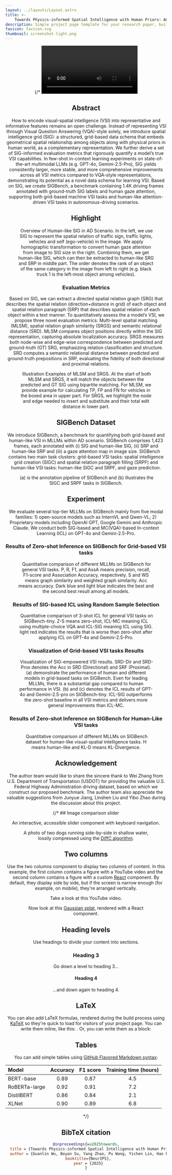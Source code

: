 ```yaml
---
layout: ../layouts/Layout.astro
title: >-
    Towards Physics-informed Spatial Intelligence with Human Priors: An Autonomous Driving Pilot Study
description: Simple project page template for your research paper, built with Astro and Tailwind CSS
favicon: favicon.svg
thumbnail: screenshot-light.png
---
```







<Header
  title={frontmatter.title}
  authors={[
    {
      name: "Guanlin Wu",
      url: "https://guanlinwu123.github.io",
      notes: ["*"],
    },
    {
      name: "Boyan Su",
      url: "https://www.linkedin.com/in/boyan-su-03978126a/",
      notes: ["*"],
    },
    {
      name: "Yang Zhao",
      url: "https://www.linkedin.com/in/yang-zhao-b60b70273/",
    },
    {
      name: "Pu Wang",
      url: "https://www.linkedin.com/in/pu-wang-662a59300/",
    },
    {
      name: "Yichen Lin",
      url: "https://www.linkedin.com/in/yichen-lin-524632360/",
    },
    {
      name: "Hao Frank Yang",
      url: "http://haofrankyang.net",
      notes: ["†"],
    }
  ]}
  conference="NeurIPS 2025 (Spotlight)"
  institution="Johns Hopkins University"
  notes={[
    {
      symbol: "*",
      text: "Equal Contribution",
    },
    {
      symbol: "†",
      text: "Corresponding Author",
    },
  ]}
  links={[
    {
      name: "Paper",
      url: "",
      icon: "ri:file-pdf-2-line",
    },
    {
      name: "Code",
      url: "https://github.com/RomanHauksson/academic-project-astro-template",
      icon: "ri:github-line",
    },
    {
      name: "arXiv",
      url: "",
      icon: "academicons:arxiv",
    },
    {
      name: "Dataset",
      url: "https://huggingface.co/datasets/Frank0930/SIGBench",
      icon: "simple-icons:huggingface"
    }
  ]}
  />

{/* <Video source={outside} /> */}

<HighlightedSection>

## Abstract

How to encode visual-spatial intelligence (VSI) into representative and informative features remains an open challenge. Instead of representing VSI through Visual Question Answering (VQA)-style solely, we introduce spatial intelligence grid (SIG): a structured, grid-based data schema that embeds geometrical spatial relationship among objects along with physical priors in human world, as a complementary representation. We further derive a set of SIG-informed evaluation metrics that rigorously quantify a model’s true VSI capabilities. In few-shot in-context learning experiments on state-of-the-art multimodal LLMs (e.g. GPT-4o, Gemini-2.5-Pro), SIG yields consistently larger, more stable, and more comprehensive improvements across all VSI metrics compared to VQA-style representations, demonstrating its potential as a novel data schema for learning VSI. Based on SIG, we create SIGBench, a benchmark containing 1.4K driving frames annotated with ground-truth SIG labels and human gaze attention, supporting both grid-based machine VSI tasks and human-like attention-driven VSI tasks in autonomous-driving scenarios.

</HighlightedSection>

## Highlight

<Figure>
  <Image slot="figure" source={benchmark_overview} altText="benchmark_overview." />
  <span slot="caption">Overview of Human-like SIG in AD Scenario. In the left, we use SIG to represent the spatial relation of traffic sign, traffic lights, vehicles and self (ego-vehicle) in the image. We apply homographic transformation to convert human gaze attention from image to SIG size in the right. Combining them, we get human-like SIG, which can then be extracted to human-like SRG and SRP in middle part. The order denotes the rank of an object of the same category in the image from left to right (e.g. black truck 1 is the left-most object among vehicles).</span>
</Figure>

### Evaluation Metrics
Based on SIG, we can extract a directed spatial relation graph (SRG) that describes the spatial relation (direction+distance in grid) of each object and spatial relation paragraph (SRP) that describes spatial relation of each object within a text manner. To quantitatively assess the a model’s VSI, we propose three novel evaluation metrics: Multi-level spatial matching (MLSM), spatial relation graph similarity (SRGS) and semantic relational distance (SRD). MLSM compares object positions directly within the SIG representation, capturing absolute localization accuracy. SRGS measures both node-wise and edge-wise correspondence between predicted and ground-truth (GT) SRG, emphasizing relation classification and structure. SRD computes a semantic relational distance between predicted and ground-truth prepositions in SRP, evaluating the fidelity of both directional and proximal relations.

<Figure>
  <Image slot="figure" source={evaluation_metrics} altText="evaluation_metrics." />
  <span slot="caption">Illustration Examples of MLSM and SRGS. At the start of both MLSM and SRGS, it will match the objects between the predicted and GT SIG using bipartite matching. For MLSM, we provide example for calculating TP, FP and FN for vehicles in the boxed area in upper part. For SRGS, we highlight the node and edge needed to insert and substitute and their total edit distance in lower part.</span>
</Figure>

## SIGBench Dataset
We introduce SIGBench, a benchmark for quantifying both grid-based and human-like VSI in MLLMs within AD scenario. SIGBench comprises 1,423 frames, each annotated with (i) SIG and human-like SIG, (ii) SRP and human-like SRP and (iii) a gaze attention map in image size. SIGBench contains two main task clusters: grid-based VSI tasks: spatial intelligence grid creation (SIGC) and spatial relation paragraph filling (SRPF) and human-like VSI tasks: human-like SIGC and SRPF, and gaze prediction.
<Figure>
  <Image slot="figure" source={annotation_pipeline} altText="annotation_pipeline." />
  <span slot="caption">(a) is the annotation pipeline of SIGBench and (b) illustrates the SIGC and SRPF tasks in SIGBench.</span>
</Figure>

## Experiment
We evaluate several top-tier MLLMs on SIGBench mainly from five modal families: 1) open-source models such as InternVL and Qwen-VL; 2) Proprietary models including OpenAI GPT, Google Gemini and Anthropic Claude. We conduct both SIG-based and MC(VQA)-based In-context Learning (ICL) on GPT-4o and Gemini-2.5-Pro.
### Results of Zero-shot Inference on SIGBench for Grid-based VSI tasks
<Figure>
  <Image slot="figure" source={zs_results_grid} altText="annotation_pipeline." />
  <span slot="caption">Quantitative comparison of different MLLMs on SIGBench for general VSI tasks. P, R, F1, and AssA means precision, recall, F1-score and Association Accuracy, respectively. S and WS means graph similarity and weighted graph similarity. Acc means accuracy. Dark blue and light blue indicates the best and the second best result among all models.</span>
</Figure>

### Results of SIG-based ICL using Random Sample Selection
<Figure>
  <Image slot="figure" source={icl_results_grid} altText="annotation_pipeline." />
  <span slot="caption">Quantitative comparison of 3-shot ICL for general VSI tasks on SIGBench-tiny. Z-S means zero-shot, ICL-MC meaning ICL using multiple-choice VQA and ICL-SIG meaning ICL using SIG. light red indicates the results that is worse than zero-shot after applying ICL on GPT-4o and Gemini-2.5-Pro.</span>
</Figure>

### Visualization of Grid-based VSI tasks Results
<Figure>
  <Image slot="figure" source={icl_vis_grid} altText="annotation_pipeline." />
  <span slot="caption">Visualization of SIG-empowered VSI results. SRD-Dir and SRD-Prox denotes the Acc in SRD (Directional) and SRF (Proximal). (a) demonstrate the performance of human and different models in grid-based tasks on SIGBench. Even for leading MLLMs, there is a substantial gap compared to human performance in VSI. (b) and (c) denotes the ICL results of GPT-4o and Gemini-2.5-pro on SIGBench-tiny. ICL-SIG outperforms the zero-shot baseline in all VSI metrics and delivers more general improvements than ICL-MC.</span>
</Figure>

### Results of Zero-shot Inference on SIGBench for Human-Like VSI tasks
<Figure>
  <Image slot="figure" source={human_like_results} altText="annotation_pipeline." />
  <span slot="caption">Quantitative comparison of different MLLMs on SIGBench dataset for human-like visual-spatial intelligence tasks. H means human-like and KL-D means KL-Divergence.</span>
</Figure>

## Acknowledgement
The author team would like to share the sincere thank to Wei Zhang from U.S. Department of Transportation (USDOT) for providing the valuable U.S. Federal Highway Administration driving dataset, based on which we construct our proposed benchmark. The author team also appreciate the valuable suggestions from Junyue Jiang, Linshen Liu and Yibo Zhao during the discussion about this project.


{/* ## Image comparison slider

An interactive, accessible slider component with keyboard navigation.
<Figure>
  <ImageComparison slot="figure" client:load imageUrlOne={dogsDiffc.src} imageUrlTwo={dogsTrue.src} altTextOne="Photo of two dogs running side-by-side in shallow water, lossily compressed using the DiffC algorithm" altTextTwo="Original photo of two dogs running side-by-side in shallow water" />
  <span slot="caption">A photo of two dogs running side-by-side in shallow water, lossily compressed using the <a href="https://jeremyiv.github.io/diffc-project-page/">DiffC algorithm</a>.</span>
</Figure>

## Two columns

Use the two columns component to display two columns of content. In this example, the first column contains a figure with a YouTube video and the second column contains a figure with a custom [React](https://react.dev/) component. By default, they display side by side, but if the screen is narrow enough (for example, on mobile), they're arranged vertically.

<TwoColumns>
  <Figure slot="left">
    <YouTubeVideo slot="figure" videoId="wjZofJX0v4M" />
    <span slot="caption">Take a look at this YouTube video.</span>
  </Figure>
  <Figure slot="right">
    <Splat slot="figure" client:idle />
    <span slot="caption">Now look at this <a href="https://en.wikipedia.org/wiki/Gaussian_splatting">Gaussian splat</a>, rendered with a React component.</span>
  </Figure>
</TwoColumns>

## Heading levels

Use headings to divide your content into sections.

### Heading 3

Go down a level to heading 3...

#### Heading 4

...and down again to heading 4.

## LaTeX

You can also add LaTeX formulas, rendered during the build process using [KaTeX](https://katex.org/) so they're quick to load for visitors of your project page. You can write them inline, like this: <LaTeX inline formula="a^2 + b^2 = c^2" />. Or, you can write them as a block:

<LaTeX formula="\int_a^b f(x) dx" />

## Tables

You can add simple tables using [GitHub Flavored Markdown syntax](https://docs.github.com/en/get-started/writing-on-github/working-with-advanced-formatting/organizing-information-with-tables):

| Model | Accuracy | F1 score | Training time (hours) |
| :--- | :---: | :---: | :---: |
| BERT-base | 0.89 | 0.87 | 4.5 |
| RoBERTa-large | 0.92 | 0.91 | 7.2 |
| DistilBERT | 0.86 | 0.84 | 2.1 |
| XLNet | 0.90 | 0.89 | 6.8 |
*/}

## BibTeX citation

```bibtex
@inproceedings{wu2025towards,
  title = {Towards Physics-informed Spatial Intelligence with Human Priors: An Autonomous Driving Pilot Study},
  author = {Guanlin Wu, Boyan Su, Yang Zhao, Pu Wang, Yichen Lin, Hao Frank Yang},
  booktitle={NeurIPS},
  year = {2025}
}
```